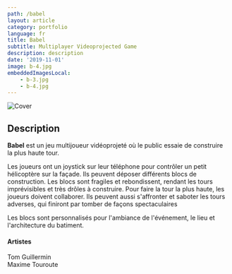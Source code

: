 ```yaml
---
path: /babel
layout: article
category: portfolio
language: fr
title: Babel
subtitle: Multiplayer Videoprojected Game
description: description
date: '2019-11-01'
image: b-4.jpg
embeddedImagesLocal:
    - b-3.jpg
    - b-4.jpg
---
```


![Cover](b-4.jpg)

<ImageGrid props={props} indices={[0]}/>


## Description

**Babel** est un jeu multijoueur vidéoprojeté où le public essaie de construire la plus haute tour.

Les joueurs ont un joystick sur leur téléphone pour contrôler un petit hélicoptère sur la façade. Ils peuvent déposer différents blocs de construction. Les blocs sont fragiles et rebondissent, rendant les tours imprévisibles et très drôles à construire. Pour faire la tour la plus haute, les joueurs doivent collaborer. Ils peuvent aussi s'affronter et saboter les tours adverses, qui finiront par tomber de façons spectaculaires


Les blocs sont personnalisés pour l'ambiance de l'événement, le lieu et l'architecture du batiment.



#### Artistes

Tom Guillermin  
Maxime Touroute
